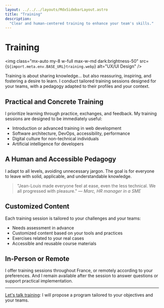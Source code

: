 ```yaml
---
layout: ../../../layouts/MdxSidebarLayout.astro
title: "Training"
description:
  "Clear and human-centered training to enhance your team's skills."
---
```



# Training

<img
  class="mx-auto my-8 w-full max-w-md dark:brightness-50"
  src={`${import.meta.env.BASE_URL}training.webp`}
  alt="UX/UI Design"
/>

Training is about sharing knowledge… but also reassuring, inspiring, and fostering a desire to learn. I conduct tailored training sessions designed for your teams, with a pedagogy adapted to their profiles and your context.

## Practical and Concrete Training

I prioritize learning through practice, exchanges, and feedback. My training sessions are designed to be immediately useful:

- Introduction or advanced training in web development
- Software architecture, DevOps, accessibility, performance
- Digital culture for non-technical individuals
- Artificial intelligence for developers

## A Human and Accessible Pedagogy

I adapt to all levels, avoiding unnecessary jargon. The goal is for everyone to leave with solid, applicable, and understandable knowledge.

> "Jean-Louis made everyone feel at ease, even the less technical. We all progressed with pleasure." — _Marc, HR manager in a SME_

## Customized Content

Each training session is tailored to your challenges and your teams:

- Needs assessment in advance
- Customized content based on your tools and practices
- Exercises related to your real cases
- Accessible and reusable course materials

## In-Person or Remote

I offer training sessions throughout France, or remotely according to your preferences. And I remain available after the session to answer questions or support practical implementation.

---

[Let's talk training](../fr/contact): I will propose a program tailored to your objectives and your teams.